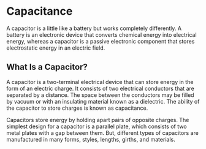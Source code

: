 # Capacitance {#sec-capacitance}

A capacitor is a little like a battery but works completely differently. A battery is an electronic device that converts chemical energy into electrical energy, whereas a capacitor is a passive electronic component that stores electrostatic energy in an electric field.

## What Is a Capacitor?

A capacitor is a two-terminal electrical device that can store energy in the form of an electric charge. It consists of two electrical conductors that are separated by a distance.  The space between the conductors may be filled by vacuum or with an insulating material known as a dielectric. The ability of the capacitor to store charges is known as capacitance.

Capacitors store energy by holding apart pairs of opposite charges. The simplest design for a capacitor is a parallel plate, which consists of two metal plates with a gap between them. But, different types of capacitors are manufactured in many forms, styles, lengths, girths, and materials.
